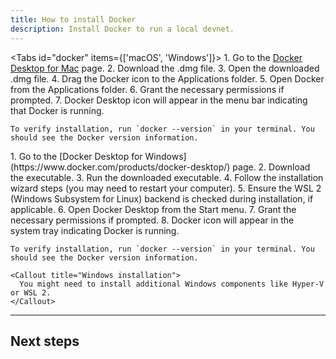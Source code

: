 ```yaml
---
title: How to install Docker
description: Install Docker to run a local devnet.
---
```



<Tabs id="docker" items={['macOS', 'Windows']}>
  <Tab value="macOS">
    1. Go to the [Docker Desktop for Mac](https://www.docker.com/products/docker-desktop/) page.
    2. Download the .dmg file.
    3. Open the downloaded .dmg file.
    4. Drag the Docker icon to the Applications folder.
    5. Open Docker from the Applications folder.
    6. Grant the necessary permissions if prompted.
    7. Docker Desktop icon will appear in the menu bar indicating that Docker is running.
  
    To verify installation, run `docker --version` in your terminal. You should see the Docker version information.
  </Tab>
  
  <Tab value="Windows">
    1. Go to the [Docker Desktop for Windows](https://www.docker.com/products/docker-desktop/) page.
    2. Download the executable.
    3. Run the downloaded executable.
    4. Follow the installation wizard steps (you may need to restart your computer).
    5. Ensure the WSL 2 (Windows Subsystem for Linux) backend is checked during installation, if applicable.
    6. Open Docker Desktop from the Start menu.
    7. Grant the necessary permissions if prompted.
    8. Docker icon will appear in the system tray indicating Docker is running.

    To verify installation, run `docker --version` in your terminal. You should see the Docker version information.
  
    <Callout title="Windows installation">
      You might need to install additional Windows components like Hyper-V or WSL 2.
    </Callout>
  </Tab>
</Tabs>

---

## Next steps

<Cards>
  <Card
    href="/guides/sync-a-bitcoin-node"
    title="Sync a Bitcoin node"
    description="Learn how to sync a Bitcoin node for running Chainhook as a service."
  />
  <Card
    href="/guides/sync-a-stacks-node"
    title="Sync a Stacks node"
    description="Learn how to sync a Stacks node for running a local devnet."
  />
</Cards>